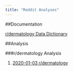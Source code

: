 ```yaml
---
title: "Reddit Analyses"
---
```


##Documentation

[r/dermatology Data Dictionary](../r_dermatology analysis data dictionary.docx)


##Analysis

###r/dermatology Analysis


1. [2020-01-03 r/dermatology](../20200102_r_dermatology_analysis_RAF.html)